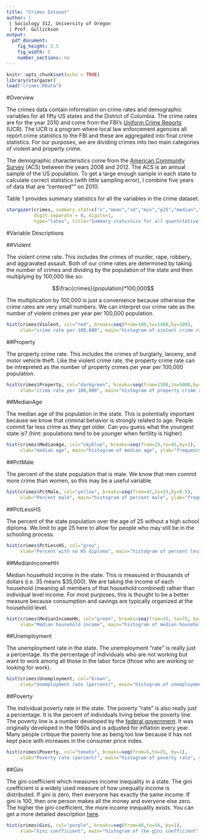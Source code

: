 ```yaml
---
title: "Crimes Dataset"
author: |
 | Sociology 312, University of Oregon
 | Prof. Gullickson
output: 
  pdf_document: 
    fig_height: 3.5
    fig_width: 5
    number_sections: no
---
```


```r
knitr::opts_chunk$set(echo = TRUE)
library(stargazer)
load("crimes.RData")
```

#Overview

The crimes data contain information on crime rates and demographic variables for all fifty US states and the District of Columbia. The crime rates are for the year 2010 and come from the FBI's [Uniform Crime Reports](https://www.fbi.gov/about-us/cjis/ucr/ucr) (UCR). The UCR is a program where local law enforcement agencies all report crime statistics to the FBI and these are aggregated into final crime statistics. For our purposes, we are dividing crimes into two main categories of violent and property crime.

The demographic characteristics come from the [American Community Survey](https://www.census.gov/programs-surveys/acs/) (ACS) between the years 2008 and 2012. The ACS is an annual sample of the US population. To get a large enough sample in each state to calculate correct statistics (with little sampling error), I combine five years of data that are "centered"" on 2010. 

Table 1 provides summary statistics for all the variables in the crime dataset. 

```r
stargazer(crimes, summary.stat=c("n","mean","sd","min","p25","median","p75","max"), header=FALSE, 
          digit.separate = 0, digits=1, 
          type="latex", title="Summary statistics for all quantitative variables in the crimes dataset")
```

#Variable Descriptions

##Violent

The violent crime rate. This includes the crimes of murder, rape, robbery, and aggravated assault. Both of our crime rates are determined by taking the number of crimes and dividing by the population of the state and then multiplying by 100,000 like so:

$$\frac{crimes}{population}*100,000$$

The multiplication by 100,000 is just a convenience because otherwise the crime rates are very small numbers. We can interpret our crime rate as the number of violent crimes per year per 100,000 population. 

```r
hist(crimes$Violent, col="red", breaks=seq(from=100,to=1400,by=100),
     xlab="crime rate per 100,000", main="histogram of violent crime rate", ylab="frequency")
```

##Property

The property crime rate. This includes the crimes of burglarly, larceny, and motor vehicle theft. Like the violent crime rate, the property crime rate can be intrepreted as the number of property crimes per year per 100,000 population. 

```r
hist(crimes$Property, col="darkgreen", breaks=seq(from=1500,to=5000,by=100),
     xlab="crime rate per 100,000", main="histogram of property crime rate", ylab="frequency")
```

##MedianAge

The median age of the population in the state. This is potentially important because we know that criminal behavior is strongly related to age. People commit far less crime as they get older. Can you guess what the youngest state is? (hint: populations tend to be younger when fertility is higher) 

```r
hist(crimes$MedianAge, col="skyblue", breaks=seq(from=25,to=45,by=1),
     xlab="median age", main="histogram of median age", ylab="frequency")
```

##PctMale

The percent of the state population that is male. We know that men commit more crime than women, so this may be a useful variable. 

```r
hist(crimes$PctMale, col="yellow", breaks=seq(from=47,to=53,by=0.5),
     xlab="Percent male", main="histogram of percent male", ylab="frequency")
```

##PctLessHS

The percent of the state population over the age of 25 without a high school diploma. We limit to age 25 here to allow for people who may still be in the schooling process. 

```r
hist(crimes$PctLessHS, col="grey",
     xlab="Percent with no HS diploma", main="histogram of percent less than HS", ylab="frequency")
```

##MedianIncomeHH

Median household income in the state. This is measured in thousands of dollars (i.e. 35 means $35,000). We are taking the income of each household (meaning all members of that household combined) rather than individual level income. For most purposes, this is thought to be a better measure because consumption and savings are typically organized at the household level. 

```r
hist(crimes$MedianIncomeHH, col="green", breaks=seq(from=35, to=75, by=5),
     xlab="Median household income", main="histogram of median household income", ylab="frequency")
```

##Unemployment

The unemployment rate in the state. The unemployment "rate" is really just a percentage. Its the percentage of individuals who are not working but want to work among all those in the labor force (those who are working or looking for work).

```r
hist(crimes$Unemployment, col="brown", 
     xlab="Unemployment rate (percent)", main="histogram of unemployment rate", ylab="frequency")
```

##Poverty

The individual poverty rate in the state. The poverty "rate" is also really just a percentage. It is the percent of individuals living below the poverty line. The poverty line is a number developed by the [federal government](https://www.healthcare.gov/glossary/federal-poverty-level-FPL/). It was originally developed in the 1960s and is adjusted for inflation every year. Many people critique the poverty line as being too low because it has not kept pace with increases in the consumer price index. 

```r
hist(crimes$Poverty, col="tomato", breaks=seq(from=5,to=25, by=1),
     xlab="Poverty rate (percent)", main="histogram of poverty rate", ylab="frequency")
```

##Gini

The gini coefficient which measures income inequality in a state. The gini coefficient is a widely used measure of how unequally income is distributed. If gini is zero, then everyone has exactly the same income. If gini is 100, then one person makes all the money and everyone else zero. The higher the gini coefficient, the more income inequality exists. You can get a more detailed description [here](https://en.wikipedia.org/wiki/Gini_coefficient). 

```r
hist(crimes$Gini, col="purple", breaks=seq(from=40,to=54, by=1),
     xlab="Gini coefficient", main="histogram of the gini coefficient", ylab="frequency")
```
